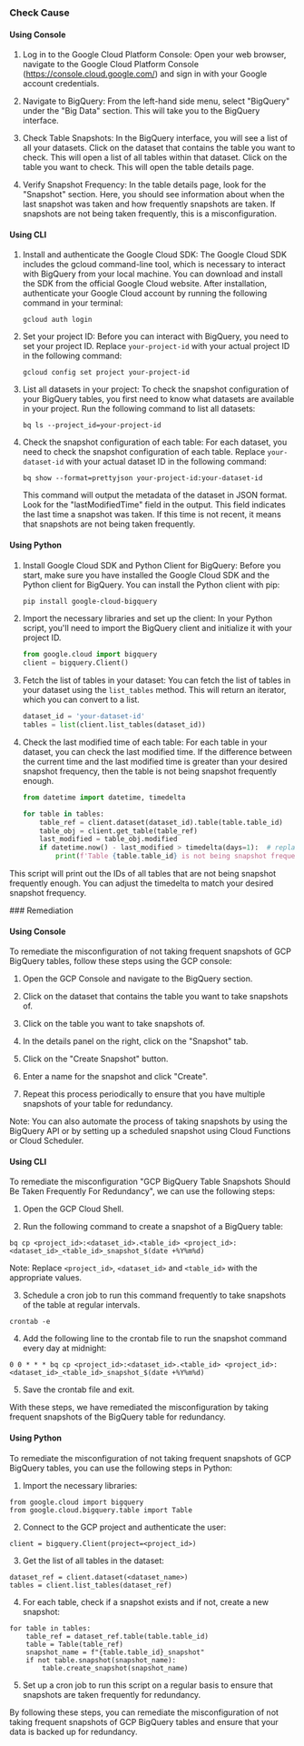 

<Tabs><Tab title='Cause'>
### Check Cause

#### Using Console

1. Log in to the Google Cloud Platform Console: Open your web browser, navigate to the Google Cloud Platform Console (https://console.cloud.google.com/) and sign in with your Google account credentials.

2. Navigate to BigQuery: From the left-hand side menu, select "BigQuery" under the "Big Data" section. This will take you to the BigQuery interface.

3. Check Table Snapshots: In the BigQuery interface, you will see a list of all your datasets. Click on the dataset that contains the table you want to check. This will open a list of all tables within that dataset. Click on the table you want to check. This will open the table details page.

4. Verify Snapshot Frequency: In the table details page, look for the "Snapshot" section. Here, you should see information about when the last snapshot was taken and how frequently snapshots are taken. If snapshots are not being taken frequently, this is a misconfiguration.

#### Using CLI

1. Install and authenticate the Google Cloud SDK: The Google Cloud SDK includes the gcloud command-line tool, which is necessary to interact with BigQuery from your local machine. You can download and install the SDK from the official Google Cloud website. After installation, authenticate your Google Cloud account by running the following command in your terminal:

   ```
   gcloud auth login
   ```

2. Set your project ID: Before you can interact with BigQuery, you need to set your project ID. Replace `your-project-id` with your actual project ID in the following command:

   ```
   gcloud config set project your-project-id
   ```

3. List all datasets in your project: To check the snapshot configuration of your BigQuery tables, you first need to know what datasets are available in your project. Run the following command to list all datasets:

   ```
   bq ls --project_id=your-project-id
   ```

4. Check the snapshot configuration of each table: For each dataset, you need to check the snapshot configuration of each table. Replace `your-dataset-id` with your actual dataset ID in the following command:

   ```
   bq show --format=prettyjson your-project-id:your-dataset-id
   ```

   This command will output the metadata of the dataset in JSON format. Look for the "lastModifiedTime" field in the output. This field indicates the last time a snapshot was taken. If this time is not recent, it means that snapshots are not being taken frequently.

#### Using Python

1. Install Google Cloud SDK and Python Client for BigQuery: Before you start, make sure you have installed the Google Cloud SDK and the Python client for BigQuery. You can install the Python client with pip:

   ```bash
   pip install google-cloud-bigquery
   ```

2. Import the necessary libraries and set up the client: In your Python script, you'll need to import the BigQuery client and initialize it with your project ID.

   ```python
   from google.cloud import bigquery
   client = bigquery.Client()
   ```

3. Fetch the list of tables in your dataset: You can fetch the list of tables in your dataset using the `list_tables` method. This will return an iterator, which you can convert to a list.

   ```python
   dataset_id = 'your-dataset-id'
   tables = list(client.list_tables(dataset_id))
   ```

4. Check the last modified time of each table: For each table in your dataset, you can check the last modified time. If the difference between the current time and the last modified time is greater than your desired snapshot frequency, then the table is not being snapshot frequently enough.

   ```python
   from datetime import datetime, timedelta

   for table in tables:
       table_ref = client.dataset(dataset_id).table(table.table_id)
       table_obj = client.get_table(table_ref)
       last_modified = table_obj.modified
       if datetime.now() - last_modified > timedelta(days=1):  # replace with your desired frequency
           print(f'Table {table.table_id} is not being snapshot frequently enough.')
   ```

This script will print out the IDs of all tables that are not being snapshot frequently enough. You can adjust the timedelta to match your desired snapshot frequency.

</Tab>

<Tab title='Remediation'>
### Remediation

#### Using Console

To remediate the misconfiguration of not taking frequent snapshots of GCP BigQuery tables, follow these steps using the GCP console:

1. Open the GCP Console and navigate to the BigQuery section.

2. Click on the dataset that contains the table you want to take snapshots of.

3. Click on the table you want to take snapshots of.

4. In the details panel on the right, click on the "Snapshot" tab.

5. Click on the "Create Snapshot" button.

6. Enter a name for the snapshot and click "Create".

7. Repeat this process periodically to ensure that you have multiple snapshots of your table for redundancy.

Note: You can also automate the process of taking snapshots by using the BigQuery API or by setting up a scheduled snapshot using Cloud Functions or Cloud Scheduler.

#### Using CLI

To remediate the misconfiguration "GCP BigQuery Table Snapshots Should Be Taken Frequently For Redundancy", we can use the following steps:

1. Open the GCP Cloud Shell.

2. Run the following command to create a snapshot of a BigQuery table:

```
bq cp <project_id>:<dataset_id>.<table_id> <project_id>:<dataset_id>_<table_id>_snapshot_$(date +%Y%m%d)
```
Note: Replace `<project_id>`, `<dataset_id>` and `<table_id>` with the appropriate values.

3. Schedule a cron job to run this command frequently to take snapshots of the table at regular intervals.

```
crontab -e
```

4. Add the following line to the crontab file to run the snapshot command every day at midnight:

```
0 0 * * * bq cp <project_id>:<dataset_id>.<table_id> <project_id>:<dataset_id>_<table_id>_snapshot_$(date +%Y%m%d)
```

5. Save the crontab file and exit.

With these steps, we have remediated the misconfiguration by taking frequent snapshots of the BigQuery table for redundancy.

#### Using Python

To remediate the misconfiguration of not taking frequent snapshots of GCP BigQuery tables, you can use the following steps in Python:

1. Import the necessary libraries:

```
from google.cloud import bigquery
from google.cloud.bigquery.table import Table
```

2. Connect to the GCP project and authenticate the user:

```
client = bigquery.Client(project=<project_id>)
```

3. Get the list of all tables in the dataset:

```
dataset_ref = client.dataset(<dataset_name>)
tables = client.list_tables(dataset_ref)
```

4. For each table, check if a snapshot exists and if not, create a new snapshot:

```
for table in tables:
    table_ref = dataset_ref.table(table.table_id)
    table = Table(table_ref)
    snapshot_name = f"{table.table_id}_snapshot"
    if not table.snapshot(snapshot_name):
        table.create_snapshot(snapshot_name)
```

5. Set up a cron job to run this script on a regular basis to ensure that snapshots are taken frequently for redundancy.

By following these steps, you can remediate the misconfiguration of not taking frequent snapshots of GCP BigQuery tables and ensure that your data is backed up for redundancy.


</Tab>
</Tabs>